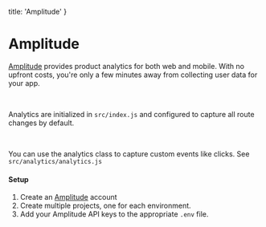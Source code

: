   title: 'Amplitude'
}

# Amplitude

[Amplitude](https://amplitude.com/) provides product analytics for both web and mobile. With no upfront costs, you're only a few minutes away from collecting user data for your app.

<br />

Analytics are initialized in `src/index.js` and configured to capture all route changes by default.

<br />

You can use the analytics class to capture custom events like clicks. See `src/analytics/analytics.js`

#### Setup

1. Create an [Amplitude](https://amplitude.com/) account
1. Create multiple projects, one for each environment.
1. Add your Amplitude API keys to the appropriate `.env` file.
